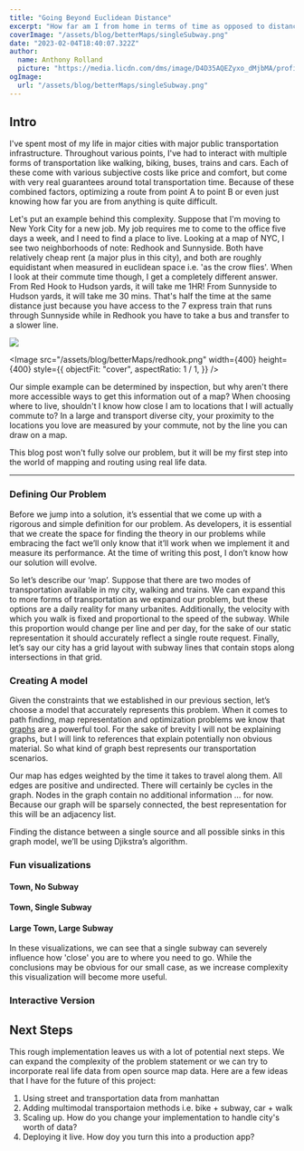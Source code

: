 ```yaml
---
title: "Going Beyond Euclidean Distance"
excerpt: "How far am I from home in terms of time as opposed to distance?"
coverImage: "/assets/blog/betterMaps/singleSubway.png"
date: "2023-02-04T18:40:07.322Z"
author:
  name: Anthony Rolland
  picture: "https://media.licdn.com/dms/image/D4D35AQEZyxo_dMjbMA/profile-framedphoto-shrink_100_100/0/1670519479753?e=1672977600&v=beta&t=nCsjIhV8KTriCxjJQ9kLcxs5exT26xquyISF7NQwtNQ"
ogImage:
  url: "/assets/blog/betterMaps/singleSubway.png"
---
```


## Intro

I've spent most of my life in major cities with major public transportation infrastructure. Throughout various points, I've had to interact with multiple forms of transportation like walking, biking, buses, trains and cars. Each of these come with various subjective costs like price and comfort, but come with very real guarantees around total transportation time. Because of these combined factors, optimizing a route from point A to point B or even just knowing how far you are from anything is quite difficult.

Let's put an example behind this complexity. Suppose that I'm moving to New York City for a new job. My job requires me to come to the office five days a week, and I need to find a place to live. Looking at a map of NYC, I see two neighborhoods of note: Redhook and Sunnyside. Both have relatively cheap rent (a major plus in this city), and both are roughly equidistant when measured in euclidean space i.e. 'as the crow flies'. When I look at their commute time though, I get a completely different answer. From Red Hook to Hudson yards, it will take me 1HR! From Sunnyside to Hudson yards, it will take me 30 mins. That's half the time at the same distance just because you have access to the 7 express train that runs through Sunnyside while in Redhook you have to take a bus and transfer to a slower line.

<FlexContainer classes="flex flex-col md:flex-row flex-wrap justify-around content-around items-center gap-2">
<Image
  src="/assets/blog/betterMaps/sunnyside.png"
  width={400}
  height={400}
  style={{
    objectFit: "cover",
    aspectRatio: 1 / 1,
  }}
/>

<Image
  src="/assets/blog/betterMaps/redhook.png"
  width={400}
  height={400}
  style={{
    objectFit: "cover",
    aspectRatio: 1 / 1,
  }}
/>

</FlexContainer>

Our simple example can be determined by inspection, but why aren't there more accessible ways to get this information out of a map? When choosing where to live, shouldn't I know how close I am to locations that I will actually commute to? In a large and transport diverse city, your proximity to the locations you love are measured by your commute, not by the line you can draw on a map.

This blog post won't fully solve our problem, but it will be my first step into the world of mapping and routing using real life data.

---

### Defining Our Problem

Before we jump into a solution, it’s essential that we come up with a rigorous and simple definition for our problem. As developers, it is essential that we create the space for finding the theory in our problems while embracing the fact we’ll only know that it’ll work when we implement it and measure its performance. At the time of writing this post, I don’t know how our solution will evolve.

So let’s describe our ‘map’. Suppose that there are two modes of transportation available in my city, walking and trains. We can expand this to more forms of transportation as we expand our problem, but these options are a daily reality for many urbanites. Additionally, the velocity with which you walk is fixed and proportional to the speed of the subway. While this proportion would change per line and per day, for the sake of our static representation it should accurately reflect a single route request. Finally, let’s say our city has a grid layout with subway lines that contain stops along intersections in that grid.

### Creating A model

Given the constraints that we established in our previous section, let’s choose a model that accurately represents this problem. When it comes to path finding, map representation and optimization problems we know that [graphs](<https://en.wikipedia.org/wiki/Graph_(abstract_data_type)>) are a powerful tool. For the sake of brevity I will not be explaining graphs, but I will link to references that explain potentially non obvious material. So what kind of graph best represents our transportation scenarios.

Our map has edges weighted by the time it takes to travel along them. All edges are positive and undirected. There will certainly be cycles in the graph. Nodes in the graph contain no additional information … for now. Because our graph will be sparsely connected, the best representation for this will be an adjacency list.

Finding the distance between a single source and all possible sinks in this graph model, we’ll be using Djikstra’s algorithm.

### Fun visualizations

<FlexContainer classes="flex flex-col md:flex-row flex-wrap justify-around content-around items-center gap-2">
  <FlexContainer classes="flex flex-col justify-around content-around items-center gap-2">
    <h4> Town, No Subway </h4>
    <Map n={5} seed={1} sideLength={300} />
  </FlexContainer>
  <FlexContainer classes="flex flex-col justify-around content-around items-center gap-2">
    <h4> Town, Single Subway </h4>
    <Map n={5} seed={0} sideLength={300} subway />
  </FlexContainer>
  <FlexContainer classes="flex flex-col justify-around content-around items-center gap-2">
    <h4> Large Town, Large Subway </h4>
    <Map n={30} seed={0} sideLength={300} subway />
  </FlexContainer>
</FlexContainer>

In these visualizations, we can see that a single subway can severely influence how 'close' you are
to where you need to go. While the conclusions may be obvious for our small case, as we increase complexity
this visualization will become more useful.

### Interactive Version

<FlexContainer classes="flex flex-col justify-around content-around items-center gap-2">
  <Map n={50} seed={0} sideLength={400} subway showControls />
</FlexContainer>

## Next Steps

This rough implementation leaves us with a lot of potential next steps. We can expand the complexity of the problem statement
or we can try to incorporate real life data from open source map data. Here are a few ideas that I have for the future of this project:

1. Using street and transportation data from manhattan
2. Adding multimodal transportaion methods i.e. bike + subway, car + walk
3. Scaling up. How do you change your implementation to handle city's worth of data?
4. Deploying it live. How doy you turn this into a production app?
